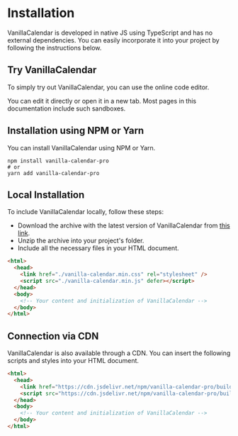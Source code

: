 # Installation

VanillaCalendar is developed in native JS using TypeScript and has no external dependencies. You can easily incorporate it into your project by following the instructions below.

## Try VanillaCalendar

To simply try out VanillaCalendar, you can use the online code editor.

<Sandbox example="try-vanilla-calendar" />

You can edit it directly or open it in a new tab. Most pages in this documentation include such sandboxes.

## Installation using NPM or Yarn

You can install VanillaCalendar using NPM or Yarn.

```shell
npm install vanilla-calendar-pro
# or
yarn add vanilla-calendar-pro
```

## Local Installation

To include VanillaCalendar locally, follow these steps:

- Download the archive with the latest version of VanillaCalendar from [this link](https://vanilla-calendar.pro/vanilla-calendar.zip).
- Unzip the archive into your project's folder.
- Include all the necessary files in your HTML document.

```html
<html>
  <head>
    <link href="./vanilla-calendar.min.css" rel="stylesheet" />
    <script src="./vanilla-calendar.min.js" defer></script>
  </head>
  <body>
    <!-- Your content and initialization of VanillaCalendar -->
  </body>
</html>
```

## Connection via CDN

VanillaCalendar is also available through a CDN. You can insert the following scripts and styles into your HTML document.

```html
<html>
  <head>
    <link href="https://cdn.jsdelivr.net/npm/vanilla-calendar-pro/build/vanilla-calendar.min.css" rel="stylesheet" />
    <script src="https://cdn.jsdelivr.net/npm/vanilla-calendar-pro/build/vanilla-calendar.min.js" defer></script>
  </head>
  <body>
    <!-- Your content and initialization of VanillaCalendar -->
  </body>
</html>
```
